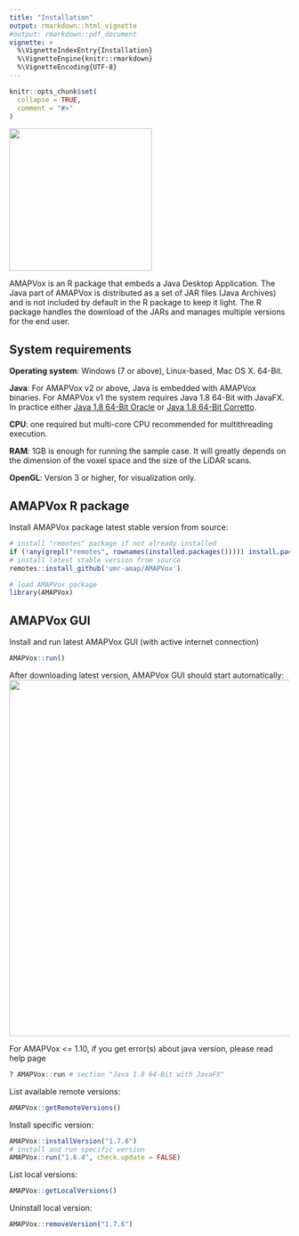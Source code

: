 ```yaml
---
title: "Installation"
output: rmarkdown::html_vignette
#output: rmarkdown::pdf_document
vignette: >
  %\VignetteIndexEntry{Installation}
  %\VignetteEngine{knitr::rmarkdown}
  %\VignetteEncoding{UTF-8}
---
```


```r
knitr::opts_chunk$set(
  collapse = TRUE,
  comment = "#>"
)
```

<!-- AMAPVox logo -->
![](rsc/amapvox-logo.png){width=256px}

AMAPVox is an R package that embeds a Java Desktop Application. The Java part
of AMAPVox is distributed as a set of JAR files (Java Archives) and is not 
included by default in the R package to keep it light. The R package handles
the download of the JARs and manages multiple versions for the end user.

## System requirements

**Operating system**: Windows (7 or above), Linux-based, Mac OS X. 64-Bit.

**Java**: For AMAPVox v2 or above, Java is embedded with AMAPVox binaries. For
AMAPVox v1 the system requires Java 1.8 64-Bit with JavaFX. In practice either
[Java 1.8 64-Bit Oracle](https://java.com/download/) or
[Java 1.8 64-Bit Corretto](https://aws.amazon.com/fr/corretto/).

**CPU**: one required but multi-core CPU recommended for multithreading execution.

**RAM**: 1GB is enough for running the sample case. It will greatly depends on
the dimension of the voxel space and the size of the LiDAR scans.

**OpenGL**: Version 3 or higher, for visualization only.

## AMAPVox R package

Install AMAPVox package latest stable version from source:

```r
# install "remotes" package if not already installed
if (!any(grepl("remotes", rownames(installed.packages())))) install.packages("remotes")
# install latest stable version from source
remotes::install_github('umr-amap/AMAPVox')
```

```r
# load AMAPVox package
library(AMAPVox)
```

## AMAPVox GUI

Install and run latest AMAPVox GUI (with active internet connection)

```r
AMAPVox::run()
```

After downloading latest version, AMAPVox GUI should start automatically:
<center>![](rsc/amapvox-1st-screen.png){width=640px}</center>
For AMAPVox <= 1.10, if you get error(s) about java version, please read help page

```r
? AMAPVox::run # section "Java 1.8 64-Bit with JavaFX"
```

List available remote versions:

```r
AMAPVox::getRemoteVersions()
```

Install specific version:

```r
AMAPVox::installVersion("1.7.6")
# install and run specific version
AMAPVox::run("1.6.4", check.update = FALSE)
```

List local versions:

```r
AMAPVox::getLocalVersions()
```

Uninstall local version:

```r
AMAPVox::removeVersion("1.7.6")
```
